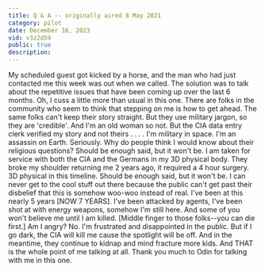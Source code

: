 ```yaml
---
title: Q & A -- originally aired 8 May 2021
category: pilot
date: December 16, 2023
vid: v3z2d59
public: true
description:
---
```

My scheduled guest got kicked by a horse, and the man who had just contacted me this week was out when we called. The solution was to talk about the repetitive issues that have been coming up over the last 6 months. Oh, I cuss a little more than usual in this one.
There are folks in the community who seem to think that stepping on me is how to get ahead. The same folks can't keep their story straight. But they use military jargon, so they are 'credible'. And I'm an old woman so not. But the CIA data entry clerk verified my story and not theirs . . . .
I'm military in space. I'm an assassin on Earth. Seriously. Why do people think I would know about their religious questions? Should be enough said, but it won't be.
I am taken for service with both the CIA and the Germans in my 3D physical body. They broke my shoulder returning me 2 years ago, it required a 4 hour surgery. 3D physical in this timeline. Should be enough said, but it won't be.
I can never get to the cool stuff out there because the public can't get past their disbelief that this is somehow woo-woo instead of real. I've been at this nearly 5 years [NOW 7 YEARS]. I've been attacked by agents, I've been shot at with energy weapons, somehow I'm still here. And some of you won't believe me until I am killed. [Middle finger to those folks--you can die first.]
Am I angry? No. I'm frustrated and disappointed in the public. But if I go dark, the CIA will kill me cause the spotlight will be off. And in the meantime, they continue to kidnap and mind fracture more kids. And THAT is the whole point of me talking at all.
Thank you much to Odin for talking with me in this one.
